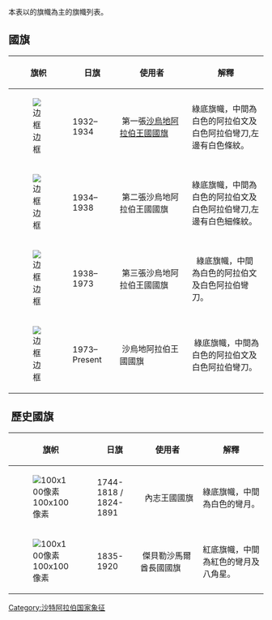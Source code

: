  
本表以{{flag|沙特阿拉伯}}的旗幟為主的旗幟列表。

== 國旗 ==
{| class="wikitable" style="margin-bottom: 10px;"
! style="width:110px;" |旗帜
! style="width:100px;" |日旗
! style="width:250px;" |使用者
! style="width:250px;" | 解釋
|-
| [[File:Saudi_Arabia_Flag_Variant_(1932).svg|边框]] 
| 1932–1934 
| 第一張[[沙烏地阿拉伯王國|沙烏地阿拉伯王國國旗]]
| 綠底旗幟，中間為白色的阿拉伯文及白色阿拉伯彎刀,左邊有白色條紋。
|-
| [[File:Saudi_Arabia_Flag_Variant_(1934).svg|边框]] 
| 1934–1938 
| 第二張沙烏地阿拉伯王國國旗
|  綠底旗幟，中間為白色的阿拉伯文及白色阿拉伯彎刀,左邊有白色細條紋。
|-
| [[File:Flag_of_Saudi_Arabia_(1938-1973).svg|边框]] 
| 1938–1973 
| 第三張沙烏地阿拉伯王國國旗
| 	綠底旗幟，中間為白色的阿拉伯文及白色阿拉伯彎刀。
|-
| [[File:Flag_of_Saudi_Arabia.svg|边框]] 
| 1973–Present
| 沙烏地阿拉伯王國國旗
| 綠底旗幟，中間為白色的阿拉伯文及白色阿拉伯彎刀。
|}

== 歷史國旗 ==
{| class="wikitable"
 ! style="width:110px;" |旗帜
! style="width:100px;" |日旗
! style="width:250px;" |使用者
! style="width:250px;" |解釋
|-
| [[File:Flag_of_the_First_Saudi_State.svg|100x100像素]] 
| 1744-1818 / 1824-1891
|  內志王國國旗
|  綠底旗幟，中間為白色的彎月。 
|-
| [[File:Flag_of_the_Emirate_of_Ha'il.svg|100x100像素]] 
| 1835-1920 
| 傑貝勒沙馬爾酋長國國旗
| 紅底旗幟，中間為紅色的彎月及八角星。
|}
{{旗幟列表}}

[[Category:沙特阿拉伯国家象征|Category:沙特阿拉伯国家象征]]